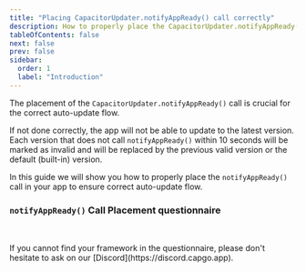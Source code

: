 ```yaml
---
title: "Placing CapacitorUpdater.notifyAppReady() call correctly"
description: How to properly place the CapacitorUpdater.notifyAppReady() call in your app to ensure correct auto-update flow.
tableOfContents: false
next: false
prev: false
sidebar:
  order: 1
  label: "Introduction"
---
```



The placement of the `CapacitorUpdater.notifyAppReady()` call is crucial for the correct auto-update flow.


If not done correctly, the app will not be able to update to the latest version. Each version that does not call `notifyAppReady()` within 10 seconds will be marked as invalid and will be replaced by the previous valid version or the default (built-in) version.


In this guide we will show you how to properly place the `notifyAppReady()` call in your app to ensure correct auto-update flow.

### `notifyAppReady()` Call Placement questionnaire

<ConditionalQuestionnaire />


<div style="margin-top: 3rem;">
<Aside type="note">
If you cannot find your framework in the questionnaire, please don't hesitate to ask on our [Discord](https://discord.capgo.app).
</Aside>
</div>